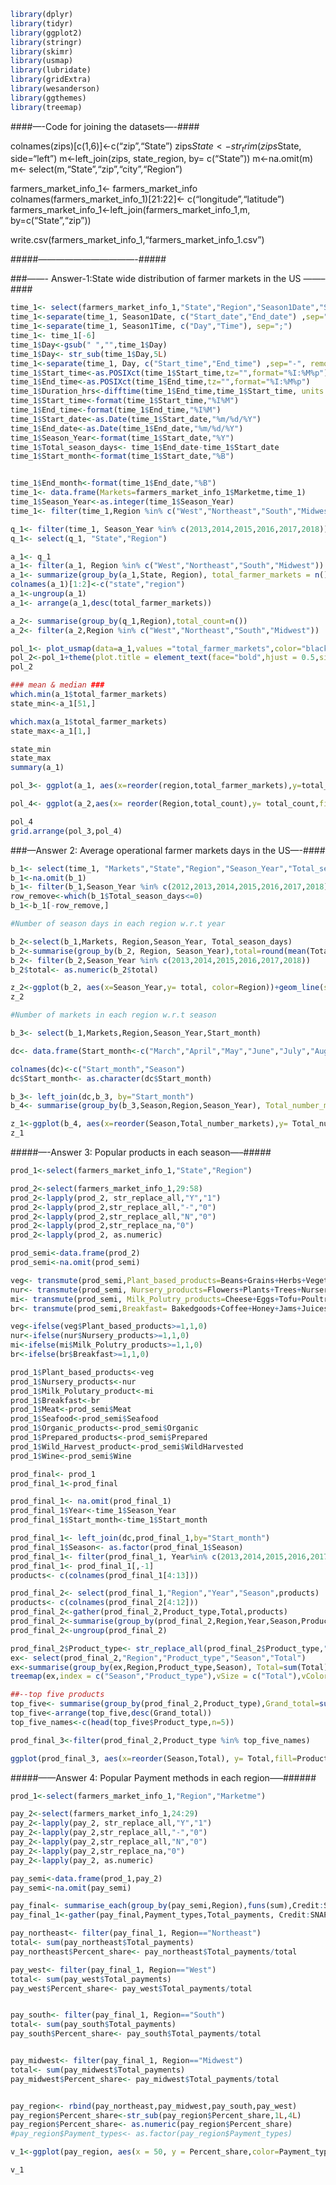 

```{r}
library(dplyr)
library(tidyr)
library(ggplot2)
library(stringr)
library(skimr)
library(usmap)
library(lubridate)
library(gridExtra)
library(wesanderson)
library(ggthemes)
library(treemap)
```

####----Code for joining the datasets----####


colnames(zips)[c(1,6)]<-c("zip","State")
zips$State<-str_trim(zips$State, side="left")
m<-left_join(zips, state_region, by= c("State"))
m<-na.omit(m)
m<- select(m,"State","zip","city","Region")

farmers_market_info_1<- farmers_market_info
colnames(farmers_market_info_1)[21:22]<- c("longitude","latitude")
farmers_market_info_1<-left_join(farmers_market_info_1,m, by=c("State","zip"))

write.csv(farmers_market_info_1,"farmers_market_info_1.csv")

#####----------------------------------#####




###------- Answer-1:State wide distribution of farmer markets in the US --------####






```{r}
time_1<- select(farmers_market_info_1,"State","Region","Season1Date","Season1Time")
time_1<-separate(time_1, Season1Date, c("Start_date","End_date") ,sep="to", remove = TRUE)
time_1<-separate(time_1, Season1Time, c("Day","Time"), sep=";")
time_1<- time_1[-6]
time_1$Day<-gsub(" ","",time_1$Day)
time_1$Day<- str_sub(time_1$Day,5L)
time_1<-separate(time_1, Day, c("Start_time","End_time") ,sep="-", remove = TRUE)
time_1$Start_time<-as.POSIXct(time_1$Start_time,tz="",format="%I:%M%p")
time_1$End_time<-as.POSIXct(time_1$End_time,tz="",format="%I:%M%p")
time_1$Duration_hrs<-difftime(time_1$End_time,time_1$Start_time, units = "hours")
time_1$Start_time<-format(time_1$Start_time,"%I%M")
time_1$End_time<-format(time_1$End_time,"%I%M")
time_1$Start_date<-as.Date(time_1$Start_date,"%m/%d/%Y")
time_1$End_date<-as.Date(time_1$End_date,"%m/%d/%Y")
time_1$Season_Year<-format(time_1$Start_date,"%Y")
time_1$Total_season_days<- time_1$End_date-time_1$Start_date
time_1$Start_month<-format(time_1$Start_date,"%B")


time_1$End_month<-format(time_1$End_date,"%B")
time_1<- data.frame(Markets=farmers_market_info_1$Marketme,time_1)
time_1$Season_Year<-as.integer(time_1$Season_Year)
time_1<- filter(time_1,Region %in% c("West","Northeast","South","Midwest"))

```

```{r}
q_1<- filter(time_1, Season_Year %in% c(2013,2014,2015,2016,2017,2018))
q_1<- select(q_1, "State","Region")

a_1<- q_1
a_1<- filter(a_1, Region %in% c("West","Northeast","South","Midwest"))
a_1<- summarize(group_by(a_1,State, Region), total_farmer_markets = n())
colnames(a_1)[1:2]<-c("state","region")
a_1<-ungroup(a_1)
a_1<- arrange(a_1,desc(total_farmer_markets))

a_2<- summarise(group_by(q_1,Region),total_count=n())
a_2<- filter(a_2,Region %in% c("West","Northeast","South","Midwest"))
```

```{r}
pol_1<- plot_usmap(data=a_1,values ="total_farmer_markets",color="black",labels = T,label_color = "black",size=1)+labs(title = "State-wise Number of Farmer Markets in United States (2013-2018)")+scale_fill_continuous(low="antiquewhite",high="purple3",label=scales::comma)+theme(legend.position = c(0.35,.89),legend.title = element_blank(),legend.direction = "horizontal",legend.key.height = unit(.75,"line"),legend.key.width = unit(1.5,"line"))
pol_2<-pol_1+theme(plot.title = element_text(face="bold",hjust = 0.5,size=14),panel.border = element_rect(colour = "black", fill=NA, size=1))
pol_2
```

```{r}
### mean & median ###
which.min(a_1$total_farmer_markets)
state_min<-a_1[51,]

which.max(a_1$total_farmer_markets)
state_max<-a_1[1,]

state_min
state_max
summary(a_1)
```


```{r}
pol_3<- ggplot(a_1, aes(x=reorder(region,total_farmer_markets),y=total_farmer_markets,fill=region))+geom_boxplot(width=0.5,outlier.shape = 18, outlier.color = "honeydew1",outlier.size = 6, fill = wes_palette(n=4, name="Chevalier1"))+coord_flip()+stat_summary(fun.y= "mean",fun.ymax = "max",fun.ymin = "min", size=0.5,color="red3")+theme(axis.title.x = element_blank(),axis.title.y = element_blank())+labs(title = "Distribution of Farmer Markets: Region-wise")+theme(plot.title = element_text(face="bold",hjust = 0.5,size=15),panel.border = element_rect(colour = "black", fill=NA, size=1.5))+theme(panel.grid = element_blank(),panel.background = element_rect(fill = "grey60"))+theme(legend.position = "none",axis.text.y = element_text(face="bold",size = 12))
```

```{r}
pol_4<- ggplot(a_2,aes(x= reorder(Region,total_count),y= total_count,fill=Region))+geom_bar(stat="identity", fill="mistyrose1",width=0.7)+coord_flip()+theme(axis.title.x=element_blank(),axis.title.y = element_blank())+labs(title = "Total Farmer Markets:Region-wise ")+theme(plot.title = element_text(face="bold",hjust = 0.5,size=15),panel.border = element_rect(colour = "black", fill=NA, size=1.5))+theme(panel.grid = element_blank(),panel.background = element_rect(fill="grey27"))+theme(legend.position = "none",axis.text.y = element_text(face="bold",size = 12))

pol_4
grid.arrange(pol_3,pol_4)
```



###---Answer 2: Average operational farmer markets days in the US----####




```{r}
b_1<- select(time_1, "Markets","State","Region","Season_Year","Total_season_days","Duration_hrs","Start_month","End_month")
b_1<-na.omit(b_1)
b_1<- filter(b_1,Season_Year %in% c(2012,2013,2014,2015,2016,2017,2018))
row_remove<-which(b_1$Total_season_days<=0)
b_1<-b_1[-row_remove,]
```


```{r}
#Number of season days in each region w.r.t year

b_2<-select(b_1,Markets, Region,Season_Year, Total_season_days)
b_2<-summarise(group_by(b_2, Region, Season_Year),total=round(mean(Total_season_days)))
b_2<- filter(b_2,Season_Year %in% c(2013,2014,2015,2016,2017,2018))
b_2$total<- as.numeric(b_2$total)

z_2<-ggplot(b_2, aes(x=Season_Year,y= total, color=Region))+geom_line(size=2)+geom_point(size=3,color="darkgreen")+labs(x="Year",y="Average Operating Days",title = "Average Days of Operation of Farmer Markets each year:Region-wise")+scale_x_continuous(breaks = c(2013,2014,2015,2016,2017,2018))+theme(legend.position = c(.9,.35),legend.title = element_blank(),legend.direction = "vertical",legend.key.height = unit(.75,"line"),legend.key.width = unit(1.5,"line"))+theme(panel.grid.minor= element_blank(),panel.grid.major.x = element_blank(),panel.background = element_rect(fill="grey90"),plot.title = element_text(face="bold",hjust = 0.5,size=15),panel.border = element_rect(colour = "black", fill=NA, size=1.5),axis.text = element_text(face="bold",size = 8),axis.title = element_text(face="bold",size = 12))+scale_color_manual(values=wes_palette(n=4,name="GrandBudapest1"))
z_2
```



```{r}
#Number of markets in each region w.r.t season

b_3<- select(b_1,Markets,Region,Season_Year,Start_month)

dc<- data.frame(Start_month<-c("March","April","May","June","July","August","September","October","November","December","January","February"), Season<-c("Spring","Spring","Spring","Summer","Summer","Summer","Fall","Fall","Fall","Winter","Winter","Winter"))

colnames(dc)<-c("Start_month","Season")
dc$Start_month<- as.character(dc$Start_month)

b_3<- left_join(dc,b_3, by="Start_month")
b_4<- summarise(group_by(b_3,Season,Region,Season_Year), Total_number_markets= n())

z_1<-ggplot(b_4, aes(x=reorder(Season,Total_number_markets),y= Total_number_markets,fill=Season))+coord_flip()+geom_bar(stat="identity", position = "dodge")+labs(x="Seasons",y="Number of farmer markets",title="Number of Farmer Markets by Season:Region-wise")+facet_wrap(~Region, scales = "fixed")+theme(legend.position = "top",legend.box = "horizontal")+theme(plot.title = element_text(face="bold",hjust = 0.5,size=15),strip.background = element_rect(colour="black", fill=c("honeydew4"),size=1.5, linetype="solid"), strip.text = element_text(face="italic",size = 12,colour = "honeydew1"),panel.border = element_rect(colour = "black", fill=NA, size=1.5),panel.background = element_rect(fill="grey90"),panel.grid.minor.x =element_blank() ,panel.grid.major.y = element_blank(),legend.key.height = unit(.75,"line"),legend.key.width = unit(1,"line"),axis.title = element_text(face="bold",size = 12),axis.text =element_text(face="bold",size = 10))+scale_fill_manual(values=wes_palette(n=4,name="GrandBudapest1"))
z_1

```






#####----Answer 3: Popular products in each season-----#####







```{r}
prod_1<-select(farmers_market_info_1,"State","Region")

prod_2<-select(farmers_market_info_1,29:58)
prod_2<-lapply(prod_2, str_replace_all,"Y","1")
prod_2<-lapply(prod_2,str_replace_all,"-","0")
prod_2<-lapply(prod_2,str_replace_all,"N","0")
prod_2<-lapply(prod_2,str_replace_na,"0")
prod_2<-lapply(prod_2, as.numeric)

prod_semi<-data.frame(prod_2)
prod_semi<-na.omit(prod_semi)

veg<- transmute(prod_semi,Plant_based_products=Beans+Grains+Herbs+Vegetables+Mushrooms)
nur<- transmute(prod_semi, Nursery_products=Flowers+Plants+Trees+Nursery)
mi<- transmute(prod_semi, Milk_Polutry_products=Cheese+Eggs+Tofu+Poultry)
br<- transmute(prod_semi,Breakfast= Bakedgoods+Coffee+Honey+Jams+Juices+Maple+Nuts)

veg<-ifelse(veg$Plant_based_products>=1,1,0)
nur<-ifelse(nur$Nursery_products>=1,1,0)
mi<-ifelse(mi$Milk_Polutry_products>=1,1,0)
br<-ifelse(br$Breakfast>=1,1,0)

prod_1$Plant_based_products<-veg
prod_1$Nursery_products<-nur
prod_1$Milk_Polutary_product<-mi
prod_1$Breakfast<-br
prod_1$Meat<-prod_semi$Meat
prod_1$Seafood<-prod_semi$Seafood
prod_1$Organic_products<-prod_semi$Organic
prod_1$Prepared_products<-prod_semi$Prepared
prod_1$Wild_Harvest_product<-prod_semi$WildHarvested
prod_1$Wine<-prod_semi$Wine

prod_final<- prod_1
prod_final_1<-prod_final

prod_final_1<- na.omit(prod_final_1)
prod_final_1$Year<-time_1$Season_Year
prod_final_1$Start_month<-time_1$Start_month

prod_final_1<- left_join(dc,prod_final_1,by="Start_month")
prod_final_1$Season<- as.factor(prod_final_1$Season)
prod_final_1<- filter(prod_final_1, Year%in% c(2013,2014,2015,2016,2017,2018))
prod_final_1<- prod_final_1[,-1]
products<- c(colnames(prod_final_1[4:13]))

```



```{r}
prod_final_2<- select(prod_final_1,"Region","Year","Season",products)
products<- c(colnames(prod_final_2[4:12]))
prod_final_2<-gather(prod_final_2,Product_type,Total,products)  
prod_final_2<-summarise(group_by(prod_final_2,Region,Year,Season,Product_type), Total=sum(Total))
prod_final_2<-ungroup(prod_final_2)
```

```{r}

prod_final_2$Product_type<- str_replace_all(prod_final_2$Product_type,"_"," ")
ex<- select(prod_final_2,"Region","Product_type","Season","Total")
ex<-summarise(group_by(ex,Region,Product_type,Season), Total=sum(Total))
treemap(ex,index = c("Season","Product_type"),vSize = c("Total"),vColor = c("Product_type"),type="categorical",algorithm = "pivotSize",sortID="-size",range=c(-20,200),palette=c("#fdae61", "#fee08b", "#d9ef8b", "#a6d96a", "#66bd63", "#1a9850","#9e2800","#FFA69E","#d2d8d3"),position.legend = "none",align.labels=list(c("center", "center"), c("left", "top")),lowerbound.cex.labels=.5,title = "Season-wise Products Availability in the United States",fontsize.title = 16,border.col = "white",bg.labels = "grey100",aspRatio = 1.77,fontsize.labels=c(14, 10),fontface.labels = "italic") 
```




```{r}

##--top five products
top_five<- summarise(group_by(prod_final_2,Product_type),Grand_total=sum(Total))
top_five<-arrange(top_five,desc(Grand_total))
top_five_names<-c(head(top_five$Product_type,n=5))

prod_final_3<-filter(prod_final_2,Product_type %in% top_five_names)

ggplot(prod_final_3, aes(x=reorder(Season,Total), y= Total,fill=Product_type)) + geom_bar(stat="identity")+coord_flip()+facet_wrap(~Region)
```







#####------Answer 4: Popular Payment methods in each region-----######






```{r}
prod_1<-select(farmers_market_info_1,"Region","Marketme")

pay_2<-select(farmers_market_info_1,24:29)
pay_2<-lapply(pay_2, str_replace_all,"Y","1")
pay_2<-lapply(pay_2,str_replace_all,"-","0")
pay_2<-lapply(pay_2,str_replace_all,"N","0")
pay_2<-lapply(pay_2,str_replace_na,"0")
pay_2<-lapply(pay_2, as.numeric)

pay_semi<-data.frame(prod_1,pay_2)
pay_semi<-na.omit(pay_semi)
```

```{r}
pay_final<- summarise_each(group_by(pay_semi,Region),funs(sum),Credit:SNAP)
pay_final_1<-gather(pay_final,Payment_types,Total_payments, Credit:SNAP)

```

```{r}
pay_northeast<- filter(pay_final_1, Region=="Northeast")
total<- sum(pay_northeast$Total_payments)
pay_northeast$Percent_share<- pay_northeast$Total_payments/total 

pay_west<- filter(pay_final_1, Region=="West")
total<- sum(pay_west$Total_payments)
pay_west$Percent_share<- pay_west$Total_payments/total


pay_south<- filter(pay_final_1, Region=="South")
total<- sum(pay_south$Total_payments)
pay_south$Percent_share<- pay_south$Total_payments/total


pay_midwest<- filter(pay_final_1, Region=="Midwest")
total<- sum(pay_midwest$Total_payments)
pay_midwest$Percent_share<- pay_midwest$Total_payments/total


pay_region<- rbind(pay_northeast,pay_midwest,pay_south,pay_west)
pay_region$Percent_share<-str_sub(pay_region$Percent_share,1L,4L)
pay_region$Percent_share<- as.numeric(pay_region$Percent_share)
#pay_region$Payment_types<- as.factor(pay_region$Payment_types)

v_1<-ggplot(pay_region, aes(x = 50, y = Percent_share,color=Payment_types,size=Percent_share,label=scales::percent(Percent_share))) + geom_point(stat="identity", alpha = 0.5)+scale_size(range = c(2, 10), name="Market Share")+facet_grid(factor(Payment_types,levels=c("Credit","SNAP","SFMNP","WIC","WICcash"))~Region,scales = "fixed",switch = "y")+guides(size = guide_legend(reverse=T))+ylim(0,.58)+theme(axis.title = element_blank(),axis.ticks = element_blank(),axis.line = element_blank(),panel.border = element_blank(),panel.grid=element_blank(),axis.text.x = element_blank(),axis.text.y=element_blank(),strip.background = element_rect(colour="black", fill=c("honeydew4"),size=1.5, linetype="solid"), strip.text = element_text(face="italic",size = 12,colour = "honeydew1"),panel.background = element_rect(fill="grey95"),legend.position = "none")+geom_text(size=4,color="black",hjust=-.35)+scale_color_manual(values=wes_palette(n=5,name="Darjeeling1"))+theme(plot.title = element_text(face="bold",hjust = 0.5,size=14))+labs(title = "Share of Payment Methods at Farmer Markets:Region-wise")

v_1
```

